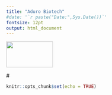 ```yaml
---
title: "Aduro Biotech"
#date: '`r paste("Date:",Sys.Date())`'
fontsize: 12pt
output: html_document
---
```


<img src="timeline_pic.png" style="width:50%; height:70px">

#<script>
   $(document).ready(function() {
     $head = $('#header');
     $head.prepend('<img src=\"logos.jpg\" style=\"float: right;width: 150px;\"/>')
   });
#</script>

```r
knitr::opts_chunk$set(echo = TRUE)
```



